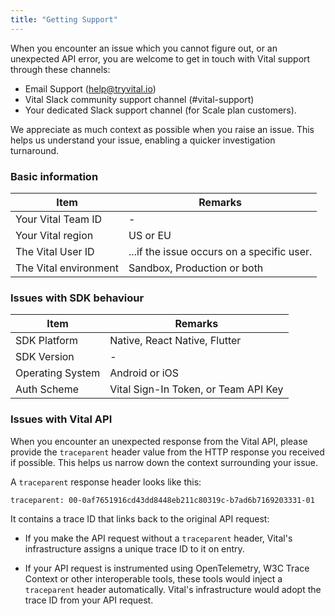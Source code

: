 ```yaml
---
title: "Getting Support"
---
```


When you encounter an issue which you cannot figure out, or an unexpected API error, you are
welcome to get in touch with Vital support through these channels:

* Email Support (help@tryvital.io)
* Vital Slack community support channel (#vital-support)
* Your dedicated Slack support channel (for Scale plan customers).

We appreciate as much context as possible when you raise an issue. This helps us understand your
issue, enabling a quicker investigation turnaround.


### Basic information

| Item | Remarks |
| ---- | ------- |
| Your Vital Team ID | - |
| Your Vital region | US or EU |
| The Vital User ID | ...if the issue occurs on a specific user. |
| The Vital environment | Sandbox, Production or both |

### Issues with SDK behaviour


| Item | Remarks |
| ---- | ------- |
| SDK Platform | Native, React Native, Flutter |
| SDK Version | - |
| Operating System | Android or iOS                |
| Auth Scheme  | Vital Sign-In Token, or Team API Key |


### Issues with Vital API

When you encounter an unexpected response from the Vital API, please provide
the `traceparent` header value from the HTTP response you received if possible. This
helps us narrow down the context surrounding your issue.

A `traceparent` response header looks like this:

```
traceparent: 00-0af7651916cd43dd8448eb211c80319c-b7ad6b7169203331-01
```

It contains a trace ID that links back to the original API request:

* If you make the API request without a `traceparent` header, Vital's infrastructure
  assigns a unique trace ID to it on entry.

* If your API request is instrumented using OpenTelemetry, W3C Trace Context or other
  interoperable tools, these tools would inject a `traceparent` header automatically.
  Vital's infrastructure would adopt the trace ID from your API request.

